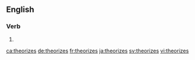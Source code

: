 ==English==

===Verb===
{{head|en|verb form}}

# {{en-third-person singular of|theorize}}

[[ca:theorizes]]
[[de:theorizes]]
[[fr:theorizes]]
[[ja:theorizes]]
[[sv:theorizes]]
[[vi:theorizes]]